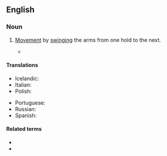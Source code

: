 ==English==
{{wikipedia}}

===Noun===
{{en-noun|~}}

# {{lb|en|zoology}} [[movement|Movement]] by [[swinging]] the arms from one hold to the next.
#* {{quote-text|year=1998|author=National Research Council (U. S.)|title=[http://books.google.com/books?id=E1pCTOrhh6kC&pg=PA23&dq=brachiation&sig=gUWdfwQpymXnKMTSTEtUpKzCPrMThe Psychological Well-Being of Nonhuman Primates]|page=23|passage=Species that normally move by '''brachiation''' (swinging from hand to hand while hanging from supports) or vertical leaping and clinging require substantially different cage designs from conventional quadrapedal striders even if all are of similar body weight.}}

====Translations====
{{trans-top|movement by swinging arms between holds}}
* Icelandic: {{t|is|armsveiflun|f}}
* Italian: {{t+|it|brachiazione|f}}
* Polish: {{t|pl|brachiacja|f}}
{{trans-mid}}
* Portuguese: {{t|pt|braquiação|f}}
* Russian: {{t|ru|брахиа́ция|f}}
* Spanish: {{t|es|braquiación|f}}
{{trans-bottom}}

====Related terms====
* {{l|en|brachiate}}
* {{l|en|brachiator}}